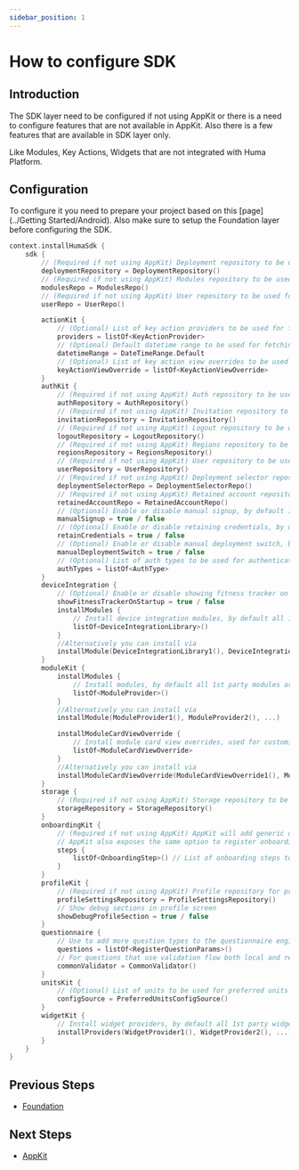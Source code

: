 ```yaml
---
sidebar_position: 1
---
```


# How to configure SDK

## Introduction

The SDK layer need to be configured if not using AppKit or there is a need to configure features
that are not available in AppKit. Also there is a few features that are available in SDK layer only.

Like Modules, Key Actions, Widgets that are not integrated with Huma Platform.

## Configuration
To configure it you need to prepare your project based on this [page](../Getting Started/Android).
Also make sure to setup the Foundation layer before configuring the SDK.

```kotlin
context.installHumaSdk {
    sdk {
        // (Required if not using AppKit) Deployment repository to be used for fetching deployments
        deploymentRepository = DeploymentRepository()
        // (Required if not using AppKit) Modules repository to be used for fetching modules
        modulesRepo = ModulesRepo()
        // (Required if not using AppKit) User repository to be used for fetching user data
        userRepo = UserRepo()

        actionKit {
            // (Optional) List of key action providers to be used for fetching key actions
            providers = listOf<KeyActionProvider>
            // (Optional) Default datetime range to be used for fetching key actions. By default it is 2 weeks from now and 3 months in the past
            datetimeRange = DateTimeRange.Default
            // (Optional) List of key action view overrides to be used for customizing key action views 
            keyActionViewOverride = listOf<KeyActionViewOverride>
        }
        authKit {
            // (Required if not using AppKit) Auth repository to be used for fetching auth data
            authRepository = AuthRepository()
            // (Required if not using AppKit) Invitation repository to be used for fetching invitations
            invitationRepository = InvitationRepository()
            // (Required if not using AppKit) Logout repository to be used for logging out user
            logoutRepository = LogoutRepository()
            // (Required if not using AppKit) Regions repository to be used for fetching regions
            regionsRepository = RegionsRepository()
            // (Required if not using AppKit) User repository to be used for fetching user data
            userRepository = UserRepository()
            // (Required if not using AppKit) Deployment selector repository to be used for selecting deployment
            deploymentSelectorRepo = DeploymentSelectorRepo()
            // (Required if not using AppKit) Retained account repository to be used for retaining account
            retainedAccountRepo = RetainedAccountRepo()
            // (Optional) Enable or disable manual signup, by default it is false
            manualSignup = true / false
            // (Optional) Enable or disable retaining credentials, by default it is false
            retainCredentials = true / false
            // (Optional) Enable or disable manual deployment switch, by default it is false
            manualDeploymentSwitch = true / false
            // (Optional) List of auth types to be used for authentication, by default it is Email
            authTypes = listOf<AuthType>
        }
        deviceIntegration {
            // (Optional) Enable or disable showing fitness tracker on startup, by default it is false
            showFitnessTrackerOnStartup = true / false
            installModules {
                // Install device integration modules, by default all 1st party modules are installed automatically if dependencies are added in build.gradle.kts
                listOf<DeviceIntegrationLibrary>()
            }
            //Alternatively you can install via
            installModule(DeviceIntegrationLibrary1(), DeviceIntegrationLibrary2(), ...)
        }
        moduleKit {
            installModules {
                // Install modules, by default all 1st party modules are installed automatically if dependencies are added in build.gradle.kts
                listOf<ModuleProvider>()
            }
            //Alternatively you can install via
            installModule(ModuleProvider1(), ModuleProvider2(), ...)

            installModuleCardViewOverride {
                // Install module card view overrides, used for customizing module card views in existing modules
                listOf<ModuleCardViewOverride>
            }
            //Alternatively you can install via
            installModuleCardViewOverride(ModuleCardViewOverride1(), ModuleCardViewOverride2(), ...)
        }
        storage {
            // (Required if not using AppKit) Storage repository to be used for fetching storage data (AWS, Google Cloud, etc.)
            storageRepository = StorageRepository()
        }
        onboardingKit {
            // (Required if not using AppKit) AppKit will add generic onboarding steps during initialization. 
            // AppKit also exposes the same option to register onboarding steps
            steps {
                listOf<OnboardingStep>() // List of onboarding steps to be used for onboarding
            }
        }
        profileKit {
            // (Required if not using AppKit) Profile repository for profile screen
            profileSettingsRepository = ProfileSettingsRepository()
            // Show debug sections in profile screen
            showDebugProfileSection = true / false
        }
        questionnaire {
            // Use to add more question types to the questionnaire engine
            questions = listOf<RegisterQuestionParams>()
            // For questions that use validation flow both local and remote
            commonValidator = CommonValidator()
        }
        unitsKit {
            // (Optional) List of units to be used for preferred units flow. By default it is empty and set by AppKit
            configSource = PreferredUnitsConfigSource()
        }
        widgetKit {
            // Install widget providers, by default all 1st party widget providers are installed automatically if dependencies are added in build.gradle.kts
            installProviders(WidgetProvider1(), WidgetProvider2(), ...)
        }
    }
}
```

## Previous Steps

* [Foundation](../Foundation/Android)

## Next Steps

* [AppKit](../AppKit/Android)
